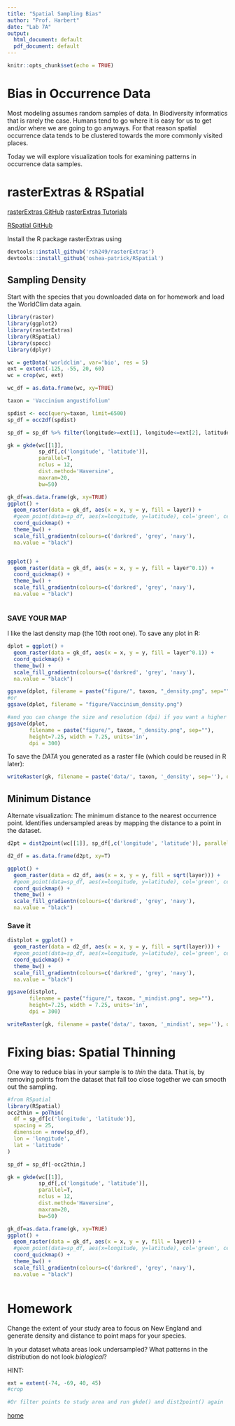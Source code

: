 ```yaml
---
title: "Spatial Sampling Bias"
author: "Prof. Harbert"
date: "Lab 7A"
output:
  html_document: default
  pdf_document: default
---
```



```r
knitr::opts_chunk$set(echo = TRUE)
```

# Bias in Occurrence Data

Most modeling assumes random samples of data. In Biodiversity informatics that is rarely the case. Humans tend to go where it is easy for us to get and/or where we are going to go anyways. For that reason spatial occurrence data tends to be clustered towards the more commonly visited places. 

Today we will explore visualization tools for examining patterns in occurrence data samples.

# rasterExtras & RSpatial

[rasterExtras GitHub](https://github.com/rsh249/rasterExtras)
[rasterExtras Tutorials](https://rsh249.github.io/demo/rasterExtras.html)

[RSpatial GitHub](https://github.com/oshea-patrick/RSpatial)

Install the R package rasterExtras using

```R

devtools::install_github('rsh249/rasterExtras')
devtools::install_github('oshea-patrick/RSpatial')

```

## Sampling Density

Start with the species that you downloaded data on for homework and load the WorldClim data again.

```R

library(raster)
library(ggplot2)
library(rasterExtras)
library(RSpatial)
library(spocc)
library(dplyr)

wc = getData('worldclim', var='bio', res = 5)
ext = extent(-125, -55, 20, 60)
wc = crop(wc, ext)

wc_df = as.data.frame(wc, xy=TRUE)

taxon = 'Vaccinium angustifolium'

spdist <- occ(query=taxon, limit=6500)
sp_df = occ2df(spdist)

sp_df = sp_df %>% filter(longitude>=ext[1], longitude<=ext[2], latitude>=ext[3], latitude <=ext[4]) #dplyr filter points to study area

gk = gkde(wc[[1]], 
          sp_df[,c('longitude', 'latitude')], 
          parallel=T, 
          nclus = 12, 
          dist.method='Haversine', 
          maxram=20, 
          bw=50)

gk_df=as.data.frame(gk, xy=TRUE)
ggplot() +
  geom_raster(data = gk_df, aes(x = x, y = y, fill = layer)) +
  #geom_point(data=sp_df, aes(x=longitude, y=latitude), col='green', cex=0.1) +
  coord_quickmap() +
  theme_bw() + 
  scale_fill_gradientn(colours=c('darkred', 'grey', 'navy'),
  na.value = "black")


ggplot() +
  geom_raster(data = gk_df, aes(x = x, y = y, fill = layer^0.1)) +
  coord_quickmap() +
  theme_bw() + 
  scale_fill_gradientn(colours=c('darkred', 'grey', 'navy'),
  na.value = "black")



```

### SAVE YOUR MAP

I like the last density map (the 10th root one). To save any plot in R:

```r
dplot = ggplot() +
  geom_raster(data = gk_df, aes(x = x, y = y, fill = layer^0.1)) +
  coord_quickmap() +
  theme_bw() + 
  scale_fill_gradientn(colours=c('darkred', 'grey', 'navy'),
  na.value = "black")

ggsave(dplot, filename = paste("figure/", taxon, "_density.png", sep=""))
#or
ggsave(dplot, filename = "figure/Vaccinium_density.png")

#and you can change the size and resolution (dpi) if you want a higher quality figure.
ggsave(dplot, 
       filename = paste("figure/", taxon, "_density.png", sep=""),
       height=7.25, width = 7.25, units='in',
       dpi = 300)


```

To save the *DATA* you generated as a raster file (which could be reused in R later):

```R
writeRaster(gk, filename = paste('data/', taxon, '_density', sep=''), overwrite=TRUE)
```

## Minimum Distance

Alternate visualization: The minimum distance to the nearest occurrence point. Identifies undersampled areas by mapping the distance to a point in the dataset.



```R
d2pt = dist2point(wc[[1]], sp_df[,c('longitude', 'latitude')], parallel=TRUE, nclus = 12, dist.method='Haversine', maxram = 20)

d2_df = as.data.frame(d2pt, xy=T)

ggplot() +
  geom_raster(data = d2_df, aes(x = x, y = y, fill = sqrt(layer))) +
  #geom_point(data=sp_df, aes(x=longitude, y=latitude), col='green', cex=0.2) +
  coord_quickmap() +
  theme_bw() + 
  scale_fill_gradientn(colours=c('darkred', 'grey', 'navy'),
  na.value = "black")


```

### Save it

```R
distplot = ggplot() +
  geom_raster(data = d2_df, aes(x = x, y = y, fill = sqrt(layer))) +
  #geom_point(data=sp_df, aes(x=longitude, y=latitude), col='green', cex=0.2) +
  coord_quickmap() +
  theme_bw() + 
  scale_fill_gradientn(colours=c('darkred', 'grey', 'navy'),
  na.value = "black")

ggsave(distplot, 
       filename = paste("figure/", taxon, "_mindist.png", sep=""),
       height=7.25, width = 7.25, units='in',
       dpi = 300)

writeRaster(gk, filename = paste('data/', taxon, '_mindist', sep=''), overwrite=TRUE )
```

# Fixing bias: Spatial Thinning

One way to reduce bias in your sample is to *thin* the data. That is, by removing points from the dataset that fall too close together we can smooth out the sampling.

```R
#from RSpatial
library(RSpatial)
occ2thin = poThin(
  df = sp_df[c('longitude', 'latitude')],
  spacing = 25,
  dimension = nrow(sp_df),
  lon = 'longitude',
  lat = 'latitude'
)

sp_df = sp_df[-occ2thin,]

gk = gkde(wc[[1]], 
          sp_df[,c('longitude', 'latitude')], 
          parallel=T, 
          nclus = 12, 
          dist.method='Haversine', 
          maxram=20, 
          bw=50)

gk_df=as.data.frame(gk, xy=TRUE)
ggplot() +
  geom_raster(data = gk_df, aes(x = x, y = y, fill = layer)) +
  #geom_point(data=sp_df, aes(x=longitude, y=latitude), col='green', cex=0.1) +
  coord_quickmap() +
  theme_bw() + 
  scale_fill_gradientn(colours=c('darkred', 'grey', 'navy'),
  na.value = "black")



```

# Homework

Change the extent of your study area to focus on New England and generate density and distance to point maps for your species.

In your dataset whata areas look undersampled? What patterns in the distribution do not look *biological*?

HINT:

```R
ext = extent(-74, -69, 40, 45)
#crop

#Or filter points to study area and run gkde() and dist2point() again

```

[home](https://rsh249.github.io/bioinformatics)
